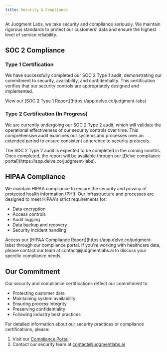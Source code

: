 ```yaml
---
title: Security & Compliance
---
```


At Judgment Labs, we take security and compliance seriously. We maintain rigorous standards to protect our customers' data and ensure the highest level of service reliability.

## SOC 2 Compliance

### Type 1 Certification
We have successfully completed our SOC 2 Type 1 audit, demonstrating our commitment to security, availability, and confidentiality. This certification verifies that our security controls are appropriately designed and implemented.

<Note>
View our [SOC 2 Type 1 Report](https://app.delve.co/judgment-labs)
</Note>

### Type 2 Certification (In Progress)
We are currently undergoing our SOC 2 Type 2 audit, which will validate the operational effectiveness of our security controls over time. This comprehensive audit examines our systems and processes over an extended period to ensure consistent adherence to security protocols.

<Note>
The SOC 2 Type 2 audit is expected to be completed in the coming months. Once completed, the report will be available through our [Delve compliance portal](https://app.delve.co/judgment-labs).
</Note>

## HIPAA Compliance

We maintain HIPAA compliance to ensure the security and privacy of protected health information (PHI). Our infrastructure and processes are designed to meet HIPAA's strict requirements for:
- Data encryption
- Access controls
- Audit logging
- Data backup and recovery
- Security incident handling

<Tip>
Access our [HIPAA Compliance Report](https://app.delve.co/judgment-labs) through our compliance portal. If you're working with healthcare data, please contact our team at contact@judgmentlabs.ai to discuss your specific compliance needs.
</Tip>

## Our Commitment

Our security and compliance certifications reflect our commitment to:
- Protecting customer data
- Maintaining system availability
- Ensuring process integrity
- Preserving confidentiality
- Following industry best practices

For detailed information about our security practices or compliance certifications, please:
1. Visit our [Compliance Portal](https://app.delve.co/judgment-labs)
2. Contact our security team at contact@judgmentlabs.ai
